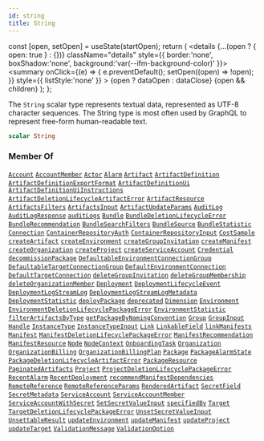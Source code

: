 ```yaml
---
id: string
title: String
---
```









  const [open, setOpen] = useState(startOpen);
  return (
    <details {...(open ? { open: true } : {})} className="details" style={{ border:'none', boxShadow:'none', background:'var(--ifm-background-color)' }}>
      <summary
        onClick={(e) => {
          e.preventDefault();
          setOpen((open) => !open);
        }}
        style={{ listStyle:'none' }}
      >
      {open ? dataOpen : dataClose}
      </summary>
      {open && children}
    </details>
  );
};








The `String` scalar type represents textual data, represented as UTF-8 character sequences. The String type is most often used by GraphQL to represent free-form human-readable text.


```graphql
scalar String
```








### Member Of

[`Account`](/swapi/types/objects/account.mdx)  <Badge class="badge badge--secondary badge--relation" text="object"/><Bullet />[`AccountMember`](/swapi/types/objects/account-member.mdx)  <Badge class="badge badge--secondary badge--relation" text="object"/><Bullet />[`Actor`](/swapi/types/objects/actor.mdx)  <Badge class="badge badge--secondary badge--relation" text="object"/><Bullet />[`Alarm`](/swapi/types/objects/alarm.mdx)  <Badge class="badge badge--secondary badge--relation" text="object"/><Bullet />[`Artifact`](/swapi/types/objects/artifact.mdx)  <Badge class="badge badge--secondary badge--relation" text="object"/><Bullet />[`ArtifactDefinition`](/swapi/types/objects/artifact-definition.mdx)  <Badge class="badge badge--secondary badge--relation" text="object"/><Bullet />[`ArtifactDefinitionExportFormat`](/swapi/types/objects/artifact-definition-export-format.mdx)  <Badge class="badge badge--secondary badge--relation" text="object"/><Bullet />[`ArtifactDefinitionUi`](/swapi/types/objects/artifact-definition-ui.mdx)  <Badge class="badge badge--secondary badge--relation" text="object"/><Bullet />[`ArtifactDefinitionUiInstructions`](/swapi/types/objects/artifact-definition-ui-instructions.mdx)  <Badge class="badge badge--secondary badge--relation" text="object"/><Bullet />[`ArtifactDeletionLifecycleArtifactError`](/swapi/types/objects/artifact-deletion-lifecycle-artifact-error.mdx)  <Badge class="badge badge--secondary badge--relation" text="object"/><Bullet />[`ArtifactResource`](/swapi/types/objects/artifact-resource.mdx)  <Badge class="badge badge--secondary badge--relation" text="object"/><Bullet />[`ArtifactsFilters`](/swapi/types/inputs/artifacts-filters.mdx)  <Badge class="badge badge--secondary badge--relation" text="input"/><Bullet />[`ArtifactsInput`](/swapi/types/inputs/artifacts-input.mdx)  <Badge class="badge badge--secondary badge--relation" text="input"/><Bullet />[`ArtifactUpdateParams`](/swapi/types/inputs/artifact-update-params.mdx)  <Badge class="badge badge--secondary badge--relation" text="input"/><Bullet />[`AuditLog`](/swapi/types/objects/audit-log.mdx)  <Badge class="badge badge--secondary badge--relation" text="object"/><Bullet />[`AuditLogResponse`](/swapi/types/objects/audit-log-response.mdx)  <Badge class="badge badge--secondary badge--relation" text="object"/><Bullet />[`auditLogs`](/swapi/operations/queries/audit-logs.mdx)  <Badge class="badge badge--secondary badge--relation" text="query"/><Bullet />[`Bundle`](/swapi/types/objects/bundle.mdx)  <Badge class="badge badge--secondary badge--relation" text="object"/><Bullet />[`BundleDeletionLifecycleError`](/swapi/types/objects/bundle-deletion-lifecycle-error.mdx)  <Badge class="badge badge--secondary badge--relation" text="object"/><Bullet />[`BundleRecommendation`](/swapi/types/objects/bundle-recommendation.mdx)  <Badge class="badge badge--secondary badge--relation" text="object"/><Bullet />[`BundleSearchFilters`](/swapi/types/inputs/bundle-search-filters.mdx)  <Badge class="badge badge--secondary badge--relation" text="input"/><Bullet />[`BundleSource`](/swapi/types/objects/bundle-source.mdx)  <Badge class="badge badge--secondary badge--relation" text="object"/><Bullet />[`BundleStatistic`](/swapi/types/objects/bundle-statistic.mdx)  <Badge class="badge badge--secondary badge--relation" text="object"/><Bullet />[`Connection`](/swapi/types/objects/connection.mdx)  <Badge class="badge badge--secondary badge--relation" text="object"/><Bullet />[`ContainerRepositoryAuth`](/swapi/types/objects/container-repository-auth.mdx)  <Badge class="badge badge--secondary badge--relation" text="object"/><Bullet />[`ContainerRepositoryInput`](/swapi/types/inputs/container-repository-input.mdx)  <Badge class="badge badge--secondary badge--relation" text="input"/><Bullet />[`CostSample`](/swapi/types/objects/cost-sample.mdx)  <Badge class="badge badge--secondary badge--relation" text="object"/><Bullet />[`createArtifact`](/swapi/operations/mutations/create-artifact.mdx)  <Badge class="badge badge--secondary badge--relation" text="mutation"/><Bullet />[`createEnvironment`](/swapi/operations/mutations/create-environment.mdx)  <Badge class="badge badge--secondary badge--relation" text="mutation"/><Bullet />[`createGroupInvitation`](/swapi/operations/mutations/create-group-invitation.mdx)  <Badge class="badge badge--secondary badge--relation" text="mutation"/><Bullet />[`createManifest`](/swapi/operations/mutations/create-manifest.mdx)  <Badge class="badge badge--secondary badge--relation" text="mutation"/><Bullet />[`createOrganization`](/swapi/operations/mutations/create-organization.mdx)  <Badge class="badge badge--secondary badge--relation" text="mutation"/><Bullet />[`createProject`](/swapi/operations/mutations/create-project.mdx)  <Badge class="badge badge--secondary badge--relation" text="mutation"/><Bullet />[`createServiceAccount`](/swapi/operations/mutations/create-service-account.mdx)  <Badge class="badge badge--secondary badge--relation" text="mutation"/><Bullet />[`Credential`](/swapi/types/inputs/credential.mdx)  <Badge class="badge badge--secondary badge--relation" text="input"/><Bullet />[`decommissionPackage`](/swapi/operations/mutations/decommission-package.mdx)  <Badge class="badge badge--secondary badge--relation" text="mutation"/><Bullet />[`DefaultableEnvironmentConnectionGroup`](/swapi/types/objects/defaultable-environment-connection-group.mdx)  <Badge class="badge badge--secondary badge--relation" text="object"/><Bullet />[`DefaultableTargetConnectionGroup`](/swapi/types/objects/defaultable-target-connection-group.mdx)  <Badge class="badge badge--secondary badge--relation" text="object"/><Bullet />[`DefaultEnvironmentConnection`](/swapi/types/objects/default-environment-connection.mdx)  <Badge class="badge badge--secondary badge--relation" text="object"/><Bullet />[`DefaultTargetConnection`](/swapi/types/objects/default-target-connection.mdx)  <Badge class="badge badge--secondary badge--relation" text="object"/><Bullet />[`deleteGroupInvitation`](/swapi/operations/mutations/delete-group-invitation.mdx)  <Badge class="badge badge--secondary badge--relation" text="mutation"/><Bullet />[`deleteGroupMembership`](/swapi/operations/mutations/delete-group-membership.mdx)  <Badge class="badge badge--secondary badge--relation" text="mutation"/><Bullet />[`deleteOrganizationMember`](/swapi/operations/mutations/delete-organization-member.mdx)  <Badge class="badge badge--secondary badge--relation" text="mutation"/><Bullet />[`Deployment`](/swapi/types/objects/deployment.mdx)  <Badge class="badge badge--secondary badge--relation" text="object"/><Bullet />[`DeploymentLifecycleEvent`](/swapi/types/objects/deployment-lifecycle-event.mdx)  <Badge class="badge badge--secondary badge--relation" text="object"/><Bullet />[`DeploymentLogStreamLog`](/swapi/types/objects/deployment-log-stream-log.mdx)  <Badge class="badge badge--secondary badge--relation" text="object"/><Bullet />[`DeploymentLogStreamLogMetadata`](/swapi/types/objects/deployment-log-stream-log-metadata.mdx)  <Badge class="badge badge--secondary badge--relation" text="object"/><Bullet />[`DeploymentStatistic`](/swapi/types/objects/deployment-statistic.mdx)  <Badge class="badge badge--secondary badge--relation" text="object"/><Bullet />[`deployPackage`](/swapi/operations/mutations/deploy-package.mdx)  <Badge class="badge badge--secondary badge--relation" text="mutation"/><Bullet />[`deprecated`](/swapi/types/directives/deprecated.mdx)  <Badge class="badge badge--secondary badge--relation" text="directive"/><Bullet />[`Dimension`](/swapi/types/objects/dimension.mdx)  <Badge class="badge badge--secondary badge--relation" text="object"/><Bullet />[`Environment`](/swapi/types/objects/environment.mdx)  <Badge class="badge badge--secondary badge--relation" text="object"/><Bullet />[`EnvironmentDeletionLifecyclePackageError`](/swapi/types/objects/environment-deletion-lifecycle-package-error.mdx)  <Badge class="badge badge--secondary badge--relation" text="object"/><Bullet />[`EnvironmentStatistic`](/swapi/types/objects/environment-statistic.mdx)  <Badge class="badge badge--secondary badge--relation" text="object"/><Bullet />[`filterArtifactsByType`](/swapi/operations/queries/filter-artifacts-by-type.mdx)  <Badge class="badge badge--secondary badge--relation" text="query"/><Bullet />[`getPackageByNamingConvention`](/swapi/operations/queries/get-package-by-naming-convention.mdx)  <Badge class="badge badge--secondary badge--relation" text="query"/><Bullet />[`Group`](/swapi/types/objects/group.mdx)  <Badge class="badge badge--secondary badge--relation" text="object"/><Bullet />[`GroupInput`](/swapi/types/inputs/group-input.mdx)  <Badge class="badge badge--secondary badge--relation" text="input"/><Bullet />[`Handle`](/swapi/types/objects/handle.mdx)  <Badge class="badge badge--secondary badge--relation" text="object"/><Bullet />[`InstanceType`](/swapi/types/objects/instance-type.mdx)  <Badge class="badge badge--secondary badge--relation" text="object"/><Bullet />[`InstanceTypeInput`](/swapi/types/inputs/instance-type-input.mdx)  <Badge class="badge badge--secondary badge--relation" text="input"/><Bullet />[`Link`](/swapi/types/objects/link.mdx)  <Badge class="badge badge--secondary badge--relation" text="object"/><Bullet />[`LinkableField`](/swapi/types/objects/linkable-field.mdx)  <Badge class="badge badge--secondary badge--relation" text="object"/><Bullet />[`linkManifests`](/swapi/operations/mutations/link-manifests.mdx)  <Badge class="badge badge--secondary badge--relation" text="mutation"/><Bullet />[`Manifest`](/swapi/types/objects/manifest.mdx)  <Badge class="badge badge--secondary badge--relation" text="object"/><Bullet />[`ManifestDeletionLifecyclePackageError`](/swapi/types/objects/manifest-deletion-lifecycle-package-error.mdx)  <Badge class="badge badge--secondary badge--relation" text="object"/><Bullet />[`ManifestRecommendation`](/swapi/types/objects/manifest-recommendation.mdx)  <Badge class="badge badge--secondary badge--relation" text="object"/><Bullet />[`ManifestResource`](/swapi/types/objects/manifest-resource.mdx)  <Badge class="badge badge--secondary badge--relation" text="object"/><Bullet />[`Node`](/swapi/types/objects/node.mdx)  <Badge class="badge badge--secondary badge--relation" text="object"/><Bullet />[`NodeContext`](/swapi/types/objects/node-context.mdx)  <Badge class="badge badge--secondary badge--relation" text="object"/><Bullet />[`OnboardingTask`](/swapi/types/objects/onboarding-task.mdx)  <Badge class="badge badge--secondary badge--relation" text="object"/><Bullet />[`Organization`](/swapi/types/objects/organization.mdx)  <Badge class="badge badge--secondary badge--relation" text="object"/><Bullet />[`OrganizationBilling`](/swapi/types/objects/organization-billing.mdx)  <Badge class="badge badge--secondary badge--relation" text="object"/><Bullet />[`OrganizationBillingPlan`](/swapi/types/objects/organization-billing-plan.mdx)  <Badge class="badge badge--secondary badge--relation" text="object"/><Bullet />[`Package`](/swapi/types/objects/package.mdx)  <Badge class="badge badge--secondary badge--relation" text="object"/><Bullet />[`PackageAlarmState`](/swapi/types/objects/package-alarm-state.mdx)  <Badge class="badge badge--secondary badge--relation" text="object"/><Bullet />[`PackageDeletionLifecycleArtifactError`](/swapi/types/objects/package-deletion-lifecycle-artifact-error.mdx)  <Badge class="badge badge--secondary badge--relation" text="object"/><Bullet />[`PackageResource`](/swapi/types/objects/package-resource.mdx)  <Badge class="badge badge--secondary badge--relation" text="object"/><Bullet />[`PaginatedArtifacts`](/swapi/types/objects/paginated-artifacts.mdx)  <Badge class="badge badge--secondary badge--relation" text="object"/><Bullet />[`Project`](/swapi/types/objects/project.mdx)  <Badge class="badge badge--secondary badge--relation" text="object"/><Bullet />[`ProjectDeletionLifecyclePackageError`](/swapi/types/objects/project-deletion-lifecycle-package-error.mdx)  <Badge class="badge badge--secondary badge--relation" text="object"/><Bullet />[`RecentAlarm`](/swapi/types/objects/recent-alarm.mdx)  <Badge class="badge badge--secondary badge--relation" text="object"/><Bullet />[`RecentDeployment`](/swapi/types/objects/recent-deployment.mdx)  <Badge class="badge badge--secondary badge--relation" text="object"/><Bullet />[`recommendManifestDependencies`](/swapi/operations/queries/recommend-manifest-dependencies.mdx)  <Badge class="badge badge--secondary badge--relation" text="query"/><Bullet />[`RemoteReference`](/swapi/types/objects/remote-reference.mdx)  <Badge class="badge badge--secondary badge--relation" text="object"/><Bullet />[`RemoteReferenceParams`](/swapi/types/inputs/remote-reference-params.mdx)  <Badge class="badge badge--secondary badge--relation" text="input"/><Bullet />[`RenderedArtifact`](/swapi/types/objects/rendered-artifact.mdx)  <Badge class="badge badge--secondary badge--relation" text="object"/><Bullet />[`SecretField`](/swapi/types/objects/secret-field.mdx)  <Badge class="badge badge--secondary badge--relation" text="object"/><Bullet />[`SecretMetadata`](/swapi/types/objects/secret-metadata.mdx)  <Badge class="badge badge--secondary badge--relation" text="object"/><Bullet />[`ServiceAccount`](/swapi/types/objects/service-account.mdx)  <Badge class="badge badge--secondary badge--relation" text="object"/><Bullet />[`ServiceAccountMember`](/swapi/types/objects/service-account-member.mdx)  <Badge class="badge badge--secondary badge--relation" text="object"/><Bullet />[`ServiceAccountWithSecret`](/swapi/types/objects/service-account-with-secret.mdx)  <Badge class="badge badge--secondary badge--relation" text="object"/><Bullet />[`SetSecretValueInput`](/swapi/types/inputs/set-secret-value-input.mdx)  <Badge class="badge badge--secondary badge--relation" text="input"/><Bullet />[`specifiedBy`](/swapi/types/directives/specified-by.mdx)  <Badge class="badge badge--secondary badge--relation" text="directive"/><Bullet />[`Target`](/swapi/types/objects/target.mdx)  <Badge class="badge badge--secondary badge--relation" text="object"/><Bullet />[`TargetDeletionLifecyclePackageError`](/swapi/types/objects/target-deletion-lifecycle-package-error.mdx)  <Badge class="badge badge--secondary badge--relation" text="object"/><Bullet />[`UnsetSecretValueInput`](/swapi/types/inputs/unset-secret-value-input.mdx)  <Badge class="badge badge--secondary badge--relation" text="input"/><Bullet />[`UnsettableResult`](/swapi/types/objects/unsettable-result.mdx)  <Badge class="badge badge--secondary badge--relation" text="object"/><Bullet />[`updateEnvironment`](/swapi/operations/mutations/update-environment.mdx)  <Badge class="badge badge--secondary badge--relation" text="mutation"/><Bullet />[`updateManifest`](/swapi/operations/mutations/update-manifest.mdx)  <Badge class="badge badge--secondary badge--relation" text="mutation"/><Bullet />[`updateProject`](/swapi/operations/mutations/update-project.mdx)  <Badge class="badge badge--secondary badge--relation" text="mutation"/><Bullet />[`updateTarget`](/swapi/operations/mutations/update-target.mdx)  <Badge class="badge badge--secondary badge--relation" text="mutation"/><Bullet />[`ValidationMessage`](/swapi/types/objects/validation-message.mdx)  <Badge class="badge badge--secondary badge--relation" text="object"/><Bullet />[`ValidationOption`](/swapi/types/objects/validation-option.mdx)  <Badge class="badge badge--secondary badge--relation" text="object"/>